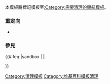 {{Documentation subpage}}
<!-- PLEASE ADD CATEGORIES AND INTERWIKIS AT THE BOTTOM OF THIS PAGE -->

本模板將標記模板至[[:Category:需要清理的導航模板]]。

=== 重定向 ===
*{{tl|導航清理}}

=== 參見 ===

<includeonly>{{#ifeq:{{SUBPAGENAME}}|sandbox | |
<!-- 本行下加入模板的分類，跨維基連結加入Wikidata（參見[[Wikipedia:Wikidata]]） -->
[[Category:清理模板]]
[[Category:维基百科模板清理]]

}}</includeonly>